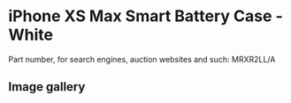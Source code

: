 # iPhone XS Max Smart Battery Case - White

Part number, for search engines, auction websites and such: MRXR2LL/A

## Image gallery

<div style={{ width: "768px" }}>
  <GalleryComponent
    images={[
      {
        original: "/everysource/MRXR2",
        thumbnail: "/everypreview/MRXR2",
      },
      {
        original: "/everysource/MRXR2_AV2",
        thumbnail: "/everypreview/MRXR2_AV2",
      },
      {
        original: "/everysource/MRXR2_AV3",
        thumbnail: "/everypreview/MRXR2_AV3",
      },
      {
        original: "/everysource/MRXR2_AV4",
        thumbnail: "/everypreview/MRXR2_AV4",
      },
      {
        original: "/everysource/MRXR2_AV5",
        thumbnail: "/everypreview/MRXR2_AV5",
      },
      {
        original: "/everysource/MRXR2_AV6",
        thumbnail: "/everypreview/MRXR2_AV6",
      }
    ]}
  />
</div>